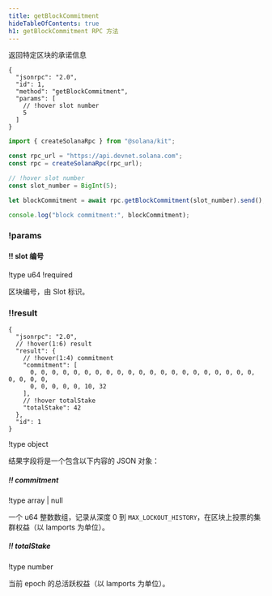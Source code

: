 ```yaml
---
title: getBlockCommitment
hideTableOfContents: true
h1: getBlockCommitment RPC 方法
---
```


返回特定区块的承诺信息

<APIMethod>

```jsonc !!request curl
{
  "jsonrpc": "2.0",
  "id": 1,
  "method": "getBlockCommitment",
  "params": [
    // !hover slot number
    5
  ]
}
```

```ts !!request title="Kit"
import { createSolanaRpc } from "@solana/kit";

const rpc_url = "https://api.devnet.solana.com";
const rpc = createSolanaRpc(rpc_url);

// !hover slot number
const slot_number = BigInt(5);

let blockCommitment = await rpc.getBlockCommitment(slot_number).send();

console.log("block commitment:", blockCommitment);
```

### !params

#### !! slot 编号

!type u64
!required

区块编号，由 Slot 标识。

### !!result

```jsonc !response
{
  "jsonrpc": "2.0",
  // !hover(1:6) result
  "result": {
    // !hover(1:4) commitment
    "commitment": [
      0, 0, 0, 0, 0, 0, 0, 0, 0, 0, 0, 0, 0, 0, 0, 0, 0, 0, 0, 0, 0, 0, 0, 0, 0,
      0, 0, 0, 0, 0, 10, 32
    ],
    // !hover totalStake
    "totalStake": 42
  },
  "id": 1
}
```

!type object

结果字段将是一个包含以下内容的 JSON 对象：

##### !! commitment

!type array | null

一个 u64 整数数组，记录从深度 0 到
`MAX_LOCKOUT_HISTORY`，在区块上投票的集群权益（以 lamports 为单位）。

##### !! totalStake

!type number

当前 epoch 的总活跃权益（以 lamports 为单位）。

</APIMethod>
